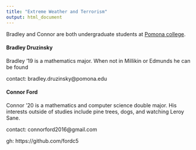 ```yaml
---
title: "Extreme Weather and Terrorism"
output: html_document
---
```


Bradley and Connor are both undergraduate students at [Pomona college](https://www.pomona.edu/).

#### Bradley Druzinsky

Bradley '19 is a mathematics major.  When not in Millikin or Edmunds he can be found

contact: bradley.druzinsky@pomona.edu


#### Connor Ford

Connor '20 is a mathematics and computer science double major. His interests outside of studies include pine trees, dogs, and watching Leroy Sane.

contact: connorford2016@gmail.com

gh: https://github.com/fordc5
